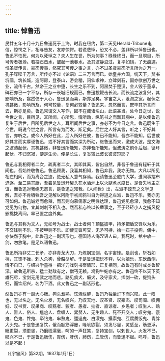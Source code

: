 ```yaml
---
---
---
```

title: 悼鲁迅
---




民廿五年十月十九日鲁迅死于上海。时我在纽约，第二天见Herald-Tribune电信，惊愕之下，相与告友，友亦惊愕。若说悲悼，恐又不必，盖非所以悼鲁迅也。鲁迅不怕死，何为以死悼之？夫人生在世，所为何事？碌碌终日，而一旦瞑目，所可传者极渺。若投石击水，皱起一池春水。及其波静浪过，复平如镜，了无痕迹。惟圣贤传言，豪杰传事，然究其可传之事之言，亦不过圣贤豪杰所言所为之万一。孔子喋喋千万言，所传亦不过《论语》二三万言而已。始皇并六国，统天下，焚书坑儒，筑长城，造阿房，登泰山，游会稽，问仙求神，立碑刻石，固亦欲创万世之业，流传千古。然帝王之业中堕，长生之乐不到，阿房焚于楚汉，金人毁于董卓，碑石亦已一字不存，所存一长城旧规而已。鲁迅投鞭击长流，而长流之波复兴，其影响所及，翕然仅于人心，鲁迅见而喜，斯亦足矣。宇宙之大，沧海之宽，起伏之机甚微，影响所及，何可较量，复何必较量？鲁迅来，忽然而言，既毕其所言而去，斯亦足矣。鲁迅常谓文人写作，固不在藏诸名山，此语甚当。处今日之世，说今世之言，目所见，耳所闻，心所思，情所动，纵笔书之而罄其胸中，是以使鲁迅复生于后世，目所见后世之人，耳所闻后世之事，亦必不为今日之言。鲁迅既生于今世，既说今世之言，所言有为而发，斯足矣。后世之人好其言，听之；不好其言，亦听之。或今人所好在此，后人所好在彼，鲁迅不能知，吾亦不能知。后世或好其言而实厚诬鲁迅，或不好其言而实深为所动，继鲁迅而来，激成大波，是文海之波涛起伏，其机甚微，非鲁迅所能知，亦非吾所能知。但波涛之前仆后起，循环起伏，不归沉寂，便是生命，便是长生，复奚较此波长彼波短耶？

鲁迅与我相得者二次，疏离者二次，其即其离，皆出自然，非吾于鲁迅有轾轩于其间也。吾始终敬鲁迅。鲁迅顾我，我喜其相知，鲁迅弃我，我亦无悔。大凡以所见相左相同，而为离合之迹，绝无私人意气存焉。我请鲁迅至厦门大学，遭同事摆布迫逐，至三易其厨，吾尝见鲁迅开罐头在水酒炉上以火腿煮水度日。是吾失地主之谊，而鲁迅对我绝无怨言，是鲁迅之知我。《人间世》出，左派不谅吾之文学见解，吾亦不肯牺牲吾之见解以阿附于初闻鸦叫自为得道之左派，鲁迅不乐，我亦无可如何。鲁迅诚老而愈辣，而吾则向慕儒家之明性达理，鲁迅党见愈深，我愈不知党见为何物，宜其刺刺不相入也。然吾私心终以长辈事之，至于硁硁小人之捕风捉影挑拨离间，早已置之度外矣。

鲁迅与其称为文人，无如号为战士。战士者何？顶盔披甲，持矛把盾交锋以为乐。不交锋则不乐，不披甲则不乐。即使无锋可交，无矛可持，拾一石子投狗，偶中，亦快然于胸中，此鲁迅之一副活形也。德国诗人海涅语人曰，我死时，棺中放一剑，勿放笔。是足以语鲁迅。

鲁迅所持非丈二长矛，亦非青龙大刀，乃炼钢宝剑，名宇宙锋。是剑也，斩石如棉，其锋不挫，刺人杀狗，骨骼尽解。于是鲁迅把玩不释，以为嬉乐，东砍西刨，情不自已，与绍兴学童得一把洋刀戏刻书案情形，正复相同，故鲁迅有时或类鲁智深。故鲁迅所杀，猛士劲敌有之，僧丐无赖，鸡狗牛蛇亦有之。鲁迅终不以天下英雄死尽，宝剑无用武之地而悲。路见疯犬、癞犬，及守家犬，挥剑一砍，提狗头归，而饮绍兴，名为下酒。此又鲁迅之一副活形也。

然鲁迅亦有一副大心肠。狗头煮熟，饮酒烂醉，鲁迅乃独坐灯下而兴叹。此一叹也，无以名之。无名火发，无名叹兴，乃叹天地、叹圣贤、叹豪杰、叹司阍、叹佣妇、叹书贾、叹果商、叹黠者、狡者、愚者、拙者、直谅者、乡愚者；叹生人、熟人、雅人、俗人、尴尬人、盘缠人、累赘人、无生趣人、死不开交人；叹穷鬼、饿鬼、色鬼、馋鬼、牵钻鬼、串熟鬼、邋遢鬼、白濛鬼、摸索鬼、豆腐羹饭鬼、青胖大头鬼。于是鲁迅复饮，俄而额筋浮胀，睚眦欲裂，须发尽竖，灵感至，筋更浮，眦更裂，须更竖，乃磨砚濡毫，呵的一声狂笑，复持宝剑，以刺世人。火发不已，叹兴不已，于是鲁迅肠伤，胃伤，肝伤，肺伤，血管伤，而鲁迅不起。呜呼，鲁迅以是不起！

（《宇宙风》第32期，1937年1月1日）
